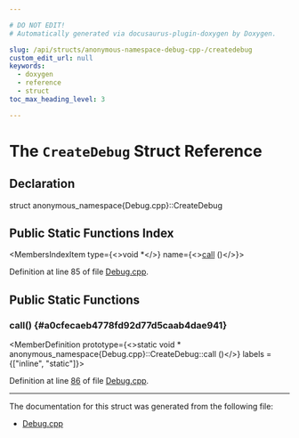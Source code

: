 ```yaml
---

# DO NOT EDIT!
# Automatically generated via docusaurus-plugin-doxygen by Doxygen.

slug: /api/structs/anonymous-namespace-debug-cpp-/createdebug
custom_edit_url: null
keywords:
  - doxygen
  - reference
  - struct
toc_max_heading_level: 3

---
```





# The `CreateDebug` Struct Reference

<DoxygenPage pluginConfig={pluginConfig}>



## Declaration

<CodeBlock>struct anonymous_namespace{Debug.cpp}::CreateDebug</CodeBlock>

## Public Static Functions Index

<MembersIndex>

<MembersIndexItem
  type={<>void &#42;</>}
  name={<><a href="#a0cfecaeb4778fd92d77d5caab4dae941">call</a> ()</>}>
</MembersIndexItem>

</MembersIndex>


Definition at line 85 of file <a href="/docs/api/files/lib/lib/support/debug-cpp">Debug.cpp</a>.

<SectionDefinition>

## Public Static Functions

### call() {#a0cfecaeb4778fd92d77d5caab4dae941}

<MemberDefinition
  prototype={<>static void &#42; anonymous&#95;namespace&#123;Debug.cpp&#125;::CreateDebug::call ()</>}
  labels = {["inline", "static"]}>

Definition at line <a href="/docs/api/files/lib/lib/support/debug-cpp/#l00086">86</a> of file <a href="/docs/api/files/lib/lib/support/debug-cpp">Debug.cpp</a>.
</MemberDefinition>

</SectionDefinition>

<hr/>

The documentation for this struct was generated from the following file:

<ul>
<li><a href="/docs/api/files/lib/lib/support/debug-cpp">Debug.cpp</a></li>
</ul>

</DoxygenPage>
